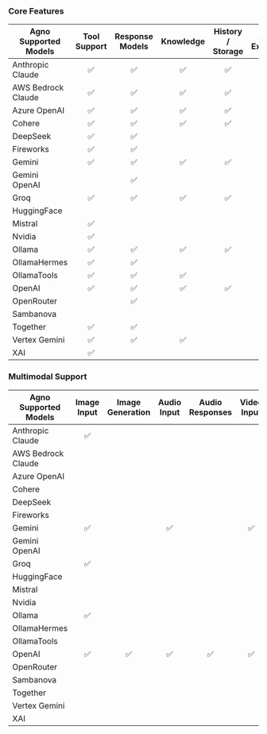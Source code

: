 ### Core Features

| Agno Supported Models | Tool Support | Response Models | Knowledge | History / Storage | Async Execution |
|-----------------------|:------------:|:---------------:|:---------:|:-----------------:|:---------------:|
| Anthropic Claude      |      ✅       |        ✅        |     ✅     |         ✅         |                 |
| AWS Bedrock Claude    |      ✅       |        ✅        |     ✅     |         ✅         |                 |
| Azure OpenAI          |      ✅       |        ✅        |     ✅     |         ✅         |        ✅        |
| Cohere                |      ✅       |        ✅        |     ✅     |         ✅         |                 |
| DeepSeek              |      ✅       |        ✅        |           |                   |        ✅        |
| Fireworks             |      ✅       |        ✅        |           |                   |        ✅        |
| Gemini                |      ✅       |        ✅        |     ✅     |         ✅         |                 |
| Gemini OpenAI         |              |        ✅        |           |                   |        ✅        |
| Groq                  |      ✅       |        ✅        |     ✅     |         ✅         |        ✅        |
| HuggingFace           |              |                 |           |                   |        ✅        |
| Mistral               |      ✅       |                 |           |                   |                 |
| Nvidia                |      ✅       |                 |           |                   |        ✅        |
| Ollama                |      ✅       |        ✅        |     ✅     |         ✅         |        ✅        |
| OllamaHermes          |      ✅       |        ✅        |           |                   |        ✅        |
| OllamaTools           |      ✅       |        ✅        |     ✅     |                   |        ✅        |
| OpenAI                |      ✅       |        ✅        |     ✅     |         ✅         |        ✅        |
| OpenRouter            |              |        ✅        |           |                   |        ✅        |
| Sambanova             |              |                 |           |                   |        ✅        |
| Together              |      ✅       |        ✅        |           |                   |        ✅        |
| Vertex Gemini         |      ✅       |        ✅        |     ✅     |                   |                 |
| XAI                   |      ✅       |                 |           |                   |        ✅        |


### Multimodal Support

| Agno Supported Models | Image Input | Image Generation | Audio Input | Audio Responses | Video Input |
|-----------------------|:-----------:|:----------------:|:-----------:|:---------------:|:-----------:|
| Anthropic Claude      |      ✅      |                  |             |                 |             |
| AWS Bedrock Claude    |             |                  |             |                 |             |
| Azure OpenAI          |             |                  |             |                 |             |
| Cohere                |             |                  |             |                 |             |
| DeepSeek              |             |                  |             |                 |             |
| Fireworks             |             |                  |             |                 |             |
| Gemini                |      ✅      |                  |      ✅      |                 |      ✅      |
| Gemini OpenAI         |             |                  |             |                 |             |
| Groq                  |      ✅      |                  |             |                 |             |
| HuggingFace           |             |                  |             |                 |             |
| Mistral               |             |                  |             |                 |             |
| Nvidia                |             |                  |             |                 |             |
| Ollama                |      ✅      |                  |             |                 |             |
| OllamaHermes          |             |                  |             |                 |             |
| OllamaTools           |             |                  |             |                 |             |
| OpenAI                |      ✅      |        ✅         |      ✅      |        ✅        |      ✅      |
| OpenRouter            |             |                  |             |                 |             |
| Sambanova             |             |                  |             |                 |             |
| Together              |             |                  |             |                 |             |
| Vertex Gemini         |             |                  |             |                 |             |
| XAI                   |             |                  |             |                 |             |